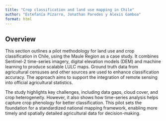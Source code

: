 ```yaml
---
title: "Crop classification and land use mapping in Chile"
author: "Estefanía Pizarro, Jonathan Paredes y Alexis Gamboa"
format: html
---
```


## Overview

This section outlines a pilot methodology for land use and crop classification in Chile, using the Maule Region as a case study. It combines Sentinel-2 time-series imagery, digital elevation models (DEM) and machine learning to produce scalable LULC maps. Ground truth data from agricultural censuses and other sources are used to enhance classification accuracy. The approach aims to support the integration of remote sensing into official agricultural statistics.

The study highlights key challenges, including data gaps, cloud cover, and crop heterogeneity. However, it also shows how time-series analysis helps capture crop phenology for better classification. This pilot sets the foundation for a standardized national mapping framework, enabling more timely and spatially detailed agricultural data for decision-making.
